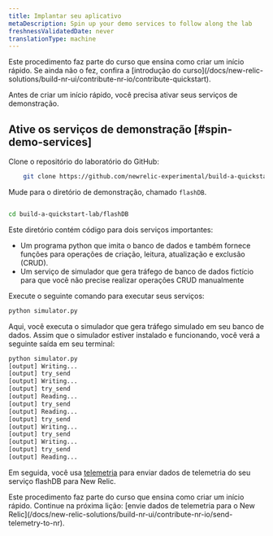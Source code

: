```yaml
---
title: Implantar seu aplicativo
metaDescription: Spin up your demo services to follow along the lab
freshnessValidatedDate: never
translationType: machine
---
```


<Callout variant="tip">
  Este procedimento faz parte do curso que ensina como criar um início rápido. Se ainda não o fez, confira a [introdução do curso](/docs/new-relic-solutions/build-nr-ui/contribute-nr-io/contribute-quickstart).
</Callout>

Antes de criar um início rápido, você precisa ativar seus serviços de demonstração.

## Ative os serviços de demonstração [#spin-demo-services]

Clone o repositório do laboratório do GitHub:

```bash
    git clone https://github.com/newrelic-experimental/build-a-quickstart-lab.git
```

Mude para o diretório de demonstração, chamado `flashDB`.

```bash

cd build-a-quickstart-lab/flashDB

```

Este diretório contém código para dois serviços importantes:

* Um programa python que imita o banco de dados e também fornece funções para operações de criação, leitura, atualização e exclusão (CRUD).
* Um serviço de simulador que gera tráfego de banco de dados fictício para que você não precise realizar operações CRUD manualmente

Execute o seguinte comando para executar seus serviços:

```Python
python simulator.py
```

Aqui, você executa o simulador que gera tráfego simulado em seu banco de dados. Assim que o simulador estiver instalado e funcionando, você verá a seguinte saída em seu terminal:

```bash animate
python simulator.py
[output] Writing...
[output] try_send
[output] Writing...
[output] try_send
[output] Reading...
[output] try_send
[output] Reading...
[output] try_send
[output] Writing...
[output] try_send
[output] Writing...
[output] try_send
[output] Reading...
```

Em seguida, você usa [telemetria](https://github.com/newrelic/newrelic-telemetry-sdk-python) para enviar dados de telemetria do seu serviço flashDB para New Relic.

<Callout variant="tip">
  Este procedimento faz parte do curso que ensina como criar um início rápido. Continue na próxima lição: [envie dados de telemetria para o New Relic](/docs/new-relic-solutions/build-nr-ui/contribute-nr-io/send-telemetry-to-nr).
</Callout>
